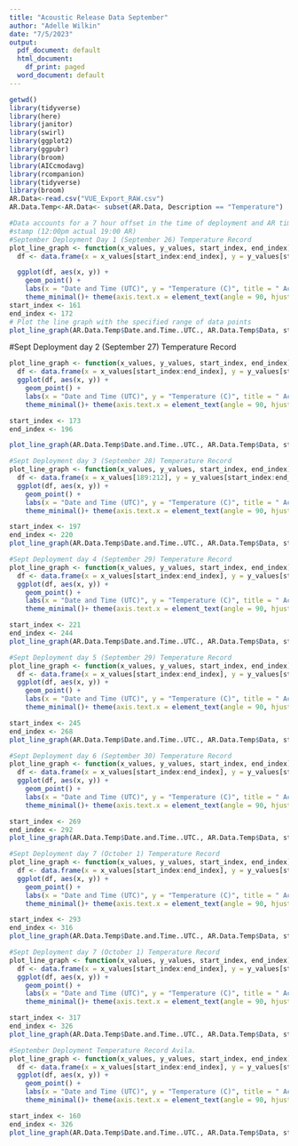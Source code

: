 ```yaml
---
title: "Acoustic Release Data September"
author: "Adelle Wilkin"
date: "7/5/2023"
output:
  pdf_document: default
  html_document:
    df_print: paged
  word_document: default
---
```


```r
getwd()
library(tidyverse)
library(here)
library(janitor)
library(swirl) 
library(ggplot2)
library(ggpubr)
library(broom)
library(AICcmodavg)
library(rcompanion)
library(tidyverse)
library(broom)
AR.Data<-read.csv("VUE_Export_RAW.csv")
AR.Data.Temp<-AR.Data<- subset(AR.Data, Description == "Temperature")
```

```r
#Data accounts for a 7 hour offset in the time of deployment and AR time
#stamp (12:00pm actual 19:00 AR)
#September Deployment Day 1 (September 26) Temperature Record
plot_line_graph <- function(x_values, y_values, start_index, end_index) {
  df <- data.frame(x = x_values[start_index:end_index], y = y_values[start_index:end_index])

  ggplot(df, aes(x, y)) +
    geom_point() +
    labs(x = "Date and Time (UTC)", y = "Temperature (C)", title = " Acoustic Release Temperature Variability Day 1") +
    theme_minimal()+ theme(axis.text.x = element_text(angle = 90, hjust = 1))}
start_index <- 161
end_index <- 172
# Plot the line graph with the specified range of data points
plot_line_graph(AR.Data.Temp$Date.and.Time..UTC., AR.Data.Temp$Data, start_index, end_index)

```
#Sept Deployment day 2 (September 27) Temperature Record
```r
plot_line_graph <- function(x_values, y_values, start_index, end_index) {
  df <- data.frame(x = x_values[start_index:end_index], y = y_values[start_index:end_index])
  ggplot(df, aes(x, y)) +
    geom_point() +
    labs(x = "Date and Time (UTC)", y = "Temperature (C)", title = " Acoustic Release Temperature Variability Day 2") +
    theme_minimal()+ theme(axis.text.x = element_text(angle = 90, hjust = 1))}

start_index <- 173
end_index <- 196

plot_line_graph(AR.Data.Temp$Date.and.Time..UTC., AR.Data.Temp$Data, start_index, end_index)
```

```r
#Sept Deployment day 3 (September 28) Temperature Record
plot_line_graph <- function(x_values, y_values, start_index, end_index) {
  df <- data.frame(x = x_values[189:212], y = y_values[start_index:end_index])
  ggplot(df, aes(x, y)) +
    geom_point() +
    labs(x = "Date and Time (UTC)", y = "Temperature (C)", title = " Acoustic Release Temperature Variability Day 3") +
    theme_minimal()+ theme(axis.text.x = element_text(angle = 90, hjust = 1))}

start_index <- 197
end_index <- 220
plot_line_graph(AR.Data.Temp$Date.and.Time..UTC., AR.Data.Temp$Data, start_index, end_index)
```
```r
#Sept Deployment day 4 (September 29) Temperature Record
plot_line_graph <- function(x_values, y_values, start_index, end_index) {
  df <- data.frame(x = x_values[start_index:end_index], y = y_values[start_index:end_index])
  ggplot(df, aes(x, y)) +
    geom_point() +
    labs(x = "Date and Time (UTC)", y = "Temperature (C)", title = " Acoustic Release Temperature Variability Day 4") +
    theme_minimal()+ theme(axis.text.x = element_text(angle = 90, hjust = 1))}

start_index <- 221
end_index <- 244
plot_line_graph(AR.Data.Temp$Date.and.Time..UTC., AR.Data.Temp$Data, start_index, end_index)
```
```r
#Sept Deployment day 5 (September 29) Temperature Record
plot_line_graph <- function(x_values, y_values, start_index, end_index) {
  df <- data.frame(x = x_values[start_index:end_index], y = y_values[start_index:end_index])
  ggplot(df, aes(x, y)) +
    geom_point() +
    labs(x = "Date and Time (UTC)", y = "Temperature (C)", title = " Acoustic Release Temperature Variability Day 5") +
    theme_minimal()+ theme(axis.text.x = element_text(angle = 90, hjust = 1))}

start_index <- 245
end_index <- 268
plot_line_graph(AR.Data.Temp$Date.and.Time..UTC., AR.Data.Temp$Data, start_index, end_index)
```

```r
#Sept Deployment day 6 (September 30) Temperature Record
plot_line_graph <- function(x_values, y_values, start_index, end_index) {
  df <- data.frame(x = x_values[start_index:end_index], y = y_values[start_index:end_index])
  ggplot(df, aes(x, y)) +
    geom_point() +
    labs(x = "Date and Time (UTC)", y = "Temperature (C)", title = " Acoustic Release Temperature Variability Day 6") +
    theme_minimal()+ theme(axis.text.x = element_text(angle = 90, hjust = 1))}

start_index <- 269
end_index <- 292
plot_line_graph(AR.Data.Temp$Date.and.Time..UTC., AR.Data.Temp$Data, start_index, end_index)
```

```r
#Sept Deployment day 7 (October 1) Temperature Record
plot_line_graph <- function(x_values, y_values, start_index, end_index) {
  df <- data.frame(x = x_values[start_index:end_index], y = y_values[start_index:end_index])
  ggplot(df, aes(x, y)) +
    geom_point() +
    labs(x = "Date and Time (UTC)", y = "Temperature (C)", title = " Acoustic Release Temperature Variability Day 7") +
    theme_minimal()+ theme(axis.text.x = element_text(angle = 90, hjust = 1))}

start_index <- 293
end_index <- 316
plot_line_graph(AR.Data.Temp$Date.and.Time..UTC., AR.Data.Temp$Data, start_index, end_index)
```

```r
#Sept Deployment day 7 (October 1) Temperature Record
plot_line_graph <- function(x_values, y_values, start_index, end_index) {
  df <- data.frame(x = x_values[start_index:end_index], y = y_values[start_index:end_index])
  ggplot(df, aes(x, y)) +
    geom_point() +
    labs(x = "Date and Time (UTC)", y = "Temperature (C)", title = " Acoustic Release Temperature Variability Day 7") +
    theme_minimal()+ theme(axis.text.x = element_text(angle = 90, hjust = 1))}

start_index <- 317
end_index <- 326
plot_line_graph(AR.Data.Temp$Date.and.Time..UTC., AR.Data.Temp$Data, start_index, end_index)
```

```r
#September Deployment Temperature Record Avila.
plot_line_graph <- function(x_values, y_values, start_index, end_index) {
  df <- data.frame(x = x_values[start_index:end_index], y = y_values[start_index:end_index])
  ggplot(df, aes(x, y)) +
    geom_point() +
    labs(x = "Date and Time (UTC)", y = "Temperature (C)", title = " Acoustic Release Temperature Variability September Deployment") +
    theme_minimal()+ theme(axis.text.x = element_text(angle = 90, hjust = 1))}

start_index <- 160
end_index <- 326
plot_line_graph(AR.Data.Temp$Date.and.Time..UTC., AR.Data.Temp$Data, start_index, end_index)
```

